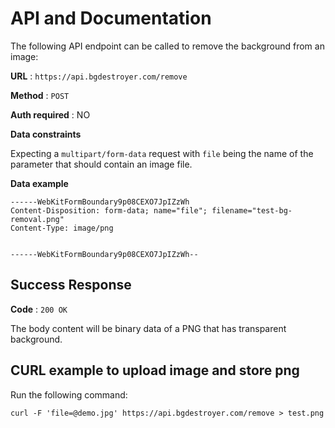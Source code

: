 # API and Documentation

The following API endpoint can be called to remove the background from an
image:

**URL** : `https://api.bgdestroyer.com/remove`

**Method** : `POST`

**Auth required** : NO

**Data constraints**

Expecting a `multipart/form-data` request with `file` being the name of the
parameter that should contain an image file.


**Data example**

```
------WebKitFormBoundary9p08CEXO7JpIZzWh
Content-Disposition: form-data; name="file"; filename="test-bg-removal.png"
Content-Type: image/png


------WebKitFormBoundary9p08CEXO7JpIZzWh--
```

## Success Response

**Code** : `200 OK`

The body content will be binary data of a PNG that has transparent background.

## CURL example to upload image and store png
Run the following command:
```
curl -F 'file=@demo.jpg' https://api.bgdestroyer.com/remove > test.png
```
